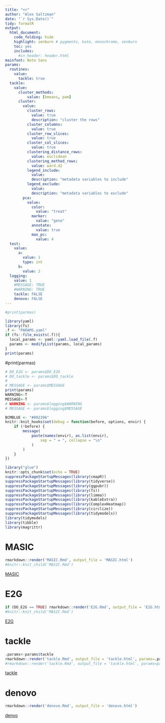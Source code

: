 ```yaml
---
title: "<>"
author: "Alex Saltzman"
date: "`r Sys.Date()`"
tidy: formatR
output:
  html_document:
    code_folding: hide
    highlight: zenburn # pygments, kate, monochrome, zenburn
    toc: yes
    includes:
      #in_header: header.html 
mainfont: Noto Sans
params:
  routines:
    value:
      tackle: true 
  tackle:
    value:
      cluster_methods:
          value: [kmeans, pam]
      cluster:
        value:
          cluster_rows:
            value: true
            description: "cluster the rows"
          cluster_columns:
            value: true
          cluster_row_slices:
            value: true
          cluster_col_slices:
            value: true
          clustering_distance_rows:
            value: euclidean
          clustering_method_rows:
            value: ward.d2
          legend_include:
            value: 
            description: "metadata variables to include"
          legend_exclude:
            value:
            description: "metadata variables to exclude"
        pca:
          value:
            color:
              value: "treat"
            marker:
              value: "geno"
            annotate:
              value: true
            max_pc:
              value: 4
  test:
    value:
      a:
        value: 1
        type: int
      b:
        value: 2
  logging:
    value: 1
    #MESSAGE: TRUE
    #WARNING: TRUE
    tackle: FALSE
    denovo: FALSE
---
```




```r
#print(parmas)

library(yaml)
library(fs)
.f <- "PARAMS.yaml"
if (fs::file_exists(.f)){
  local_params <- yaml::yaml.load_file(.f)
  params <- modifyList(params, local_params)
}
print(params)

```

#print(parmas)




```r

# DO_E2G <- params$DO_E2G
# DO_tackle <- params$DO_tackle
# 
# MESSAGE <- params$MESSAGE
print(params)
WARNING<-T
MESSAGE<-T
# WARNING <- params$logging$WARNING
# MESSAGE <- params$logging$MESSAGE

```




```r
BCMBLUE <- "#002396"
knitr::knit_hooks$set(debug = function(before, options, envir) {
    if (!before) {
        message(
            paste(names(envir), as.list(envir),
                sep = " = ", collapse = "\n"
            )
        )
    }
})
```



```r
library("glue")
knitr::opts_chunk$set(echo = TRUE)
suppressPackageStartupMessages(library(cmapR))
suppressPackageStartupMessages(library(tidyverse))
suppressPackageStartupMessages(library(ggpubr))
suppressPackageStartupMessages(library(fs))
suppressPackageStartupMessages(library(limma))
suppressPackageStartupMessages(library(kableExtra))
suppressPackageStartupMessages(library(ComplexHeatmap))
suppressPackageStartupMessages(library(circlize))
suppressPackageStartupMessages(library(tidymodels))
library(tidymodels)
library(tibble)
library(magrittr)

```


# MASIC
```r
rmarkdown::render('MASIC.Rmd', output_file = 'MASIC.html')
#knitr::knit_child('MASIC.Rmd')
```
[MASIC](MASIC.html)


# E2G
```r
if (DO_E2G == TRUE) rmarkdown::render('E2G.Rmd', output_file = 'E2G.html')
#knitr::knit_child('MASIC.Rmd')
```
[E2G](E2G.html)


# tackle
```r
.params<-params$tackle
rmarkdown::render('tackle.Rmd', output_file = 'tackle.html', params=.params)
#rmarkdown::render('tackle.Rmd', output_file = 'tackle.html', params=params)
```
[tackle](tackle.html)


# denovo
```r
rmarkdown::render('denovo.Rmd', output_file = 'denovo.html')
```
[denvo](denovo.html)


